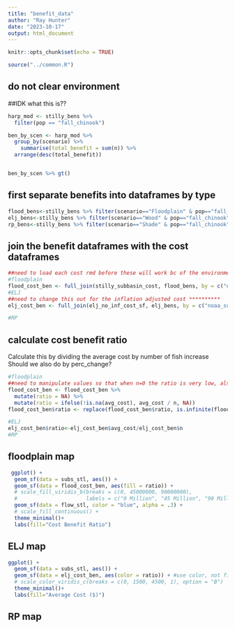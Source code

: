 ```yaml
---
title: "benefit_data"
author: "Ray Hunter"
date: "2023-10-17"
output: html_document
---
```


```r
knitr::opts_chunk$set(echo = TRUE)

source("../common.R")
```
## do not clear environment


##IDK what this is??
```r
harp_mod <- stilly_bens %>% 
  filter(pop == "fall_chinook")

ben_by_scen <- harp_mod %>% 
  group_by(scenario) %>% 
    summarise(total_benefit = sum(n)) %>% 
  arrange(desc(total_benefit))


ben_by_scen %>% gt()
```

## first separate benefits into dataframes by type
```r
flood_bens<-stilly_bens %>% filter(scenario=="Floodplain" & pop=="fall_chinook")
elj_bens<-stilly_bens %>% filter(scenario=="Wood" & pop=="fall_chinook")  
rp_bens<-stilly_bens %>% filter(scenario=="Shade" & pop=="fall_chinook")
```

## join the benefit dataframes with the cost dataframes
```r
##need to load each cost rmd before these will work bc of the environment clearing
#floodplain
flood_cost_ben <- full_join(stilly_subbasin_cost, flood_bens, by = c("noaa_subba" = "subbasin"))
#ELJ
##need to change this out for the inflation adjusted cost **********
elj_cost_ben <- full_join(elj_no_inf_cost_sf, elj_bens, by = c("noaa_subba" = "subbasin"))

#RP
```

## calculate cost benefit ratio
Calculate this by dividing the average cost by number of fish increase
Should we also do by perc_change?
```r
#floodplain
##need to manipulate values so that when n=0 the ratio is very low, also I need the value to be NA when avg_cost is NA
flood_cost_ben <- flood_cost_ben %>%
  mutate(ratio = NA) %>% 
  mutate(ratio = ifelse(!is.na(avg_cost), avg_cost / n, NA))
flood_cost_ben$ratio <- replace(flood_cost_ben$ratio, is.infinite(flood_cost_ben$ratio), 0)

#ELJ
elj_cost_ben$ratio<-elj_cost_ben$avg_cost/elj_cost_ben$n
#RP
```

## floodplain map
```r
 ggplot() +
  geom_sf(data = subs_stl, aes()) +
  geom_sf(data = flood_cost_ben, aes(fill = ratio)) +
  # scale_fill_viridis_b(breaks = c(0, 45000000, 90000000),
  #                      labels = c("0 Million", "45 Million", "90 Million")) +
  geom_sf(data = flow_stl, color = "blue", alpha = .3) +
  # scale_fill_continuous() +
  theme_minimal()+
  labs(fill="Cost Benefit Ratio")
```

## ELJ map
```r
ggplot() +
  geom_sf(data = subs_stl, aes()) +
  geom_sf(data = elj_cost_ben, aes(color = ratio)) + #use color, not fill bc line
  # scale_color_viridis_c(breaks = c(0, 1500, 4500, 1), option = "B")
  theme_minimal()+
  labs(fill="Average Cost ($)")
```

## RP map
```r

```

